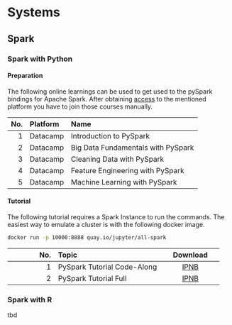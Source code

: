 # Systems

## Spark

### Spark with Python

#### Preparation

The following online learnings can be used to get used to the pySpark bindings for Apache Spark. After obtaining [access](https://bchwtz.github.io/bchwtz-base/data-skills.html) to the mentioned platform you have to join those courses manually.

| No.  | Platform   | Name     |
| ---: | :--------- | :------- |
| 1    | Datacamp   | Introduction to PySpark |
| 2    | Datacamp   | Big Data Fundamentals with PySpark |
| 3    | Datacamp   | Cleaning Data with PySpark |
| 4    | Datacamp   | Feature Engineering with PySpark |
| 5    | Datacamp   | Machine Learning with PySpark |


#### Tutorial

The following tutorial requires a Spark Instance to run the commands. The easiest way to emulate a cluster is with the following docker image. 

```bash
docker run -p 10000:8888 quay.io/jupyter/all-spark
```


| No.  | Topic             | Download     |
| ---: | :--------         | :---:        |
| 1    | PySpark Tutorial Code-Along | [IPNB](slides/sparktutorial/bchwtz-sparktutorial-python-codealong.ipynb) |
| 2    | PySpark Tutorial Full       | [IPNB](slides/sparktutorial/bchwtz-sparktutorial-python-full.ipynb) |


### Spark with R

tbd
